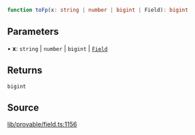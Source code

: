 ```ts
function toFp(x: string | number | bigint | Field): bigint
```

## Parameters

• **x**: `string` \| `number` \| `bigint` \| [`Field`](../classes/Field.mdx)

## Returns

`bigint`

## Source

[lib/provable/field.ts:1156](https://github.com/o1-labs/o1js/blob/72b8e2c2b9aaba4b5c12257bdd63dfe2676a3d99/src/lib/provable/field.ts#L1156)

